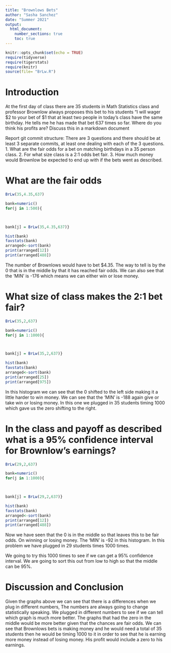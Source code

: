 ```yaml
---
title: "Brownlows Bets"
author: "Sasha Sanchez"
date: "Summer 2021"
output: 
  html_document:
    number_sections: true
    toc: true
---
```


```r
knitr::opts_chunk$set(echo = TRUE)
require(tidyverse)
require(tigerstats)
require(knitr)
source(file= "BrLw.R")
```


<!-- We recommend you use git branches -- create a separate branch for each major section i.e. Introduction, Methods, Results, Inferential Results, and Discussion and Conclusions - leave the YAML block untouched until the final merge where you put in your own name !-->

# Introduction

<!--In this section you explain what you are trying to show.  Where did the data come from?  What is the research or other question you are trying to answer?!-->

 At the first day of class there are 35 students in Math Statistics class and professor Brownlow always proposes this bet to his students "I will wager $2 to your bet of $1 that at least two people in today's class have  the same birthday.  He tells me he has made that bet 637 times so far. Where do you think his profits are? Discuss this in a markdown document
 
Report git commit structure:
There are 3 questions and there should be at least 3 separate commits, at least one dealing with each of the 3 questions.
1. What are the fair odds for a bet on matching birthdays in a 35 person class.
2. For what size class is a 2:1 odds bet fair.
3. How much money would Brownlow be expected to end up with if the bets went as described.

# What are the fair odds  


<!--Decide on your methods:  In this section explain the approach you will take to attack the issue --- how will you decide on a likely estimate of professor Brownlow's earnings or losses after 637 bets. Also explain how you construct a 95% confidence interval about your estimate of his winnings !-->

```r
BrLw(35,4.35,637)
```



```r
bank=numeric()
for(j in 1:500){
  


bank[j] = BrLw(35,4.35,637)}
```


```r
hist(bank)
favstats(bank)
arranged<-sort(bank)
print(arranged[12])
print(arranged[488])
```

The number of Brownlows would have to bet $4.35. The way to tell is by the 0 that is in the middle by that it has reached fair odds. We can also see that the 'MIN' is -176 which means we can either win or lose money.



# What size of class makes the 2:1 bet fair?  
<!--Explain and display the results of your method of coming up with the estimate of professor Brownlows betting profits!-->




```r
BrLw(35,2,637)
```



```r
bank=numeric()
for(j in 1:1000){
  


bank[j] = BrLw(35,2,637)}
```



```r
hist(bank)
favstats(bank)
arranged<-sort(bank)
print(arranged[25])
print(arranged[975])
```

In this histogram we can see that the 0 shifted to the left side making it a little harder to win money. We can see that the 'MIN' is -188 again give or take win or losing money. In this one we plugged in 35 students timing 1000 which gave us the zero shifting to the right.  


# In the class and payoff as described what is a 95% confidence interval for Brownlow's earnings?
  
<!--Explain and display your method of coming up with a 95% confidence interval of  professor Brownlows winnings (or losings)-->


```r
BrLw(29,2,637)
```


```r
bank=numeric()
for(j in 1:1000){
  


bank[j] = BrLw(29,2,637)}
```



```r
hist(bank)
favstats(bank)
arranged<-sort(bank)
print(arranged[12])
print(arranged[488])
```

Now we have seen that the 0 is in the middle so that leaves this to be fair odds. On winning or losing money. The 'MIN' is -92 in this histogram. In this problem we have plugged in 29 students times 1000 times.

We going to try this 1000 times to see if we can get a 95% confidence interval. We are going to sort this out from low to high so that the middle can be 95%.


# Discussion and Conclusion

<!--Discussion and conclusion here.  If professor Brownlow is consistantly making or losing money how could he change his payout so that his profits center on zero?  Also discuss what size his class should be in order to have his current scheme balance at zero profit.!-->


Given the graphs above we can see that there is a differences when we plug in different numbers, The numbers are always going to change statistically speaking. We plugged in different numbers to see if we can tell which graph is much more better. The graphs that had the zero in the middle would be more better given that the chances are fair odds. We can see that Brownlows bets is making money and he would need a total of 35 students then he would be timing 1000 to it in order to see that he is earning more money instead of losing money. His profit would include a zero to his earnings.  




